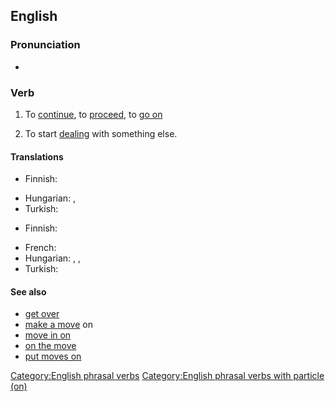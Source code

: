 ==English==

===Pronunciation===
* {{audio|en|En-au-move on.ogg|Audio (AU)}}

===Verb===
{{en-verb|*}}

# {{lb|en|idiomatic|intransitive}} To [[continue]], to [[proceed]], to [[go on]]
#: {{ux|en|After spending the night resting in an abandoned church, the group decided to '''move on''' in their quest.}}
# {{lb|en|idiomatic|intransitive}} To start [[deal]]ing with something else.
#: {{ux|en|The best revenge is always to just happily '''move on''' and let karma do the rest.}}

====Translations====
{{trans-top|to leave somewhere for another place}}
* Finnish: {{t+|fi|jatkaa}}
{{trans-mid}}
* Hungarian: {{t|hu|továbbmegy}}, {{t|hu|továbbhalad}}
* Turkish: {{t|tr|ayrılmak, başka yere gitmek}}
{{trans-bottom}}

{{trans-top|to start dealing with something else}}
* Finnish: {{t|fi|[[siirtyä]] [[eteenpäin]]}}
{{trans-mid}}
* French: {{t+|fr|passer à autre chose}}
* Hungarian: {{t|hu|továbblép}}, {{t+|hu|lapoz}}, {{t+|hu|áttér}}
* Turkish: {{t|tr|başka konuya geçmek}}
{{trans-bottom}}

====See also====
* [[get over]]
* [[make a move]] on
* [[move in on]]
* [[on the move]]
* [[put moves on]]

[[Category:English phrasal verbs]]
[[Category:English phrasal verbs with particle (on)]]